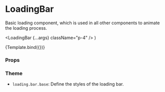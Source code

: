 

<Meta title="Components/Loading/LoadingBar" component={LoadingBar} />

# LoadingBar

Basic loading component, which is used in all other components to animate the loading process.

  <LoadingBar {...args} className="p-4" />
)

<Canvas>
  <Story name="Default">{Template.bind({})}</Story>
</Canvas>

### Props

<ArgsTable story="Default" />

### Theme

- `loading.bar.base`: Define the styles of the loading bar.
